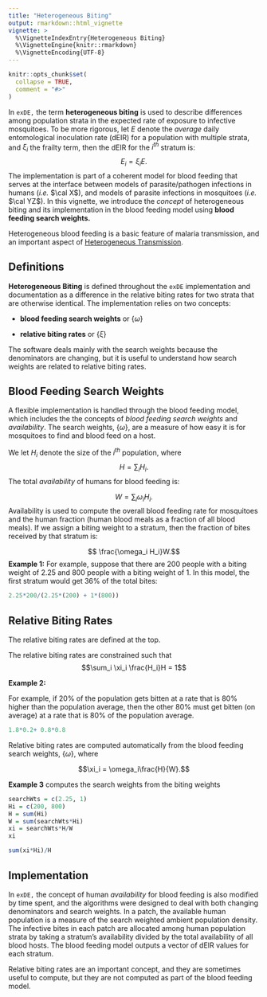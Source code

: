 ```yaml
---
title: "Heterogeneous Biting"
output: rmarkdown::html_vignette
vignette: >
  %\VignetteIndexEntry{Heterogeneous Biting}
  %\VignetteEngine{knitr::rmarkdown}
  %\VignetteEncoding{UTF-8}
---
```


```r
knitr::opts_chunk$set(
  collapse = TRUE,
  comment = "#>"
)
```

In `exDE,` the term **heterogeneous biting** is used to describe differences among population strata in the expected rate of exposure to infective mosquitoes. 
To be more rigorous, let $E$ denote the *average* daily entomological inoculation rate (dEIR) for a population with multiple strata, and $\xi_i$ the frailty term, then the dEIR for the $i^{th}$ stratum is: 
$$E_i = \xi_i E.$$ 
The implementation is part of a coherent model for blood feeding that serves at the interface between models of parasite/pathogen infections in humans (*i.e.* $\cal X$), and models of parasite infections in mosquitoes (*i.e.* $\cal YZ$). In this vignette, we introduce the *concept* of heterogeneous biting and its implementation in the blood feeding model using **blood feeding search weights.**


Heterogeneous blood feeding is a basic feature of malaria transmission, and an important aspect of [Heterogeneous Transmission](heterogeneous_transmission.html). 


## Definitions 

**Heterogeneous Biting** is defined throughout the `exDE` implementation and documentation as a difference in the relative biting rates for two strata that are otherwise identical. The implementation relies on two concepts:

+ **blood feeding search weights** or $\left\{\omega\right\}$

+ **relative biting rates** or  $\left\{\xi\right\}$

The software deals mainly with the search weights because the denominators are changing, but it is useful to understand how search weights are related to relative biting rates. 

## Blood Feeding Search Weights 

A flexible implementation is handled through the blood feeding model, which includes the the concepts of *blood feeding search weights* and *availability*. The search weights, $\left\{\omega\right\}$, are a measure of how easy it is for mosquitoes to find and blood feed on a host. 

We let $H_i$ denote the size of the $i^{th}$ population, where $$H = \sum_i H_i.$$ The total *availability* of humans for blood feeding is:

$$W = \sum_i \omega_i H_i.$$
Availability is used to compute the overall blood feeding rate for mosquitoes and the human fraction (human blood meals as a fraction of all blood meals). If we assign a biting weight to a stratum, then the fraction of bites received by that stratum is: 

$$ \frac{\omega_i H_i}W.$$ 
**Example 1:** For example, suppose that there are 200 people with a biting weight of 2.25 and 800 people with a biting weight of 1. In this model, the first stratum would get 36% of the total bites:

```r
2.25*200/(2.25*(200) + 1*(800))
```

## Relative Biting Rates 

The relative biting rates are defined at the top. 

The relative biting rates are constrained such that 
$$\sum_i \xi_i \frac{H_i}H = 1$$ 

**Example 2:**

For example, if 20% of the population gets bitten at a rate that is 80% higher than the population average, then the other 80% must get bitten (on average) at a rate that is 80% of the population average.

```r
1.8*0.2+ 0.8*0.8
```

Relative biting rates are computed automatically from the blood feeding search weights, $\left\{\omega\right\},$ where 

$$\xi_i = \omega_i\frac{H}{W}.$$


**Example 3** computes the search weights from the biting weights

```r
searchWts = c(2.25, 1)
Hi = c(200, 800)
H = sum(Hi) 
W = sum(searchWts*Hi)
xi = searchWts*H/W
xi 
```
```r
sum(xi*Hi)/H
```

## Implementation

In `exDE,` the concept of human *availability* for blood feeding is also modified by time spent, and the algorithms were designed to deal with both changing denominators and search weights. In a patch, the available human population is a measure of the search weighted ambient population density.
The infective bites in each patch are allocated among human population strata by taking a stratum's availability divided by the total availability of all blood hosts. The blood feeding model outputs a vector of dEIR values for each stratum. 

Relative biting rates are an important concept, and they are sometimes useful to compute, but they are not computed as part of the blood feeding model.  

